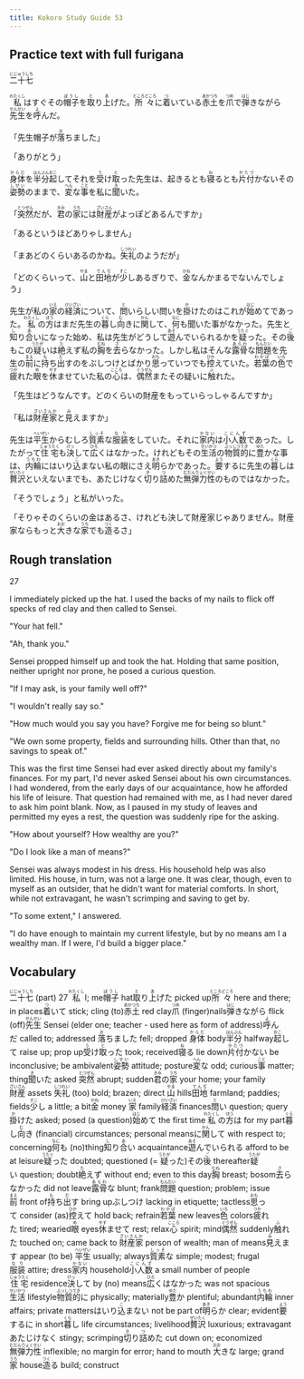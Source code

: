 ```yaml
---
title: Kokoro Study Guide 53
---
```


## Practice text with full furigana

<p>
<ruby><rb>二十七</rb><rt>にじゅうしち</rt></ruby>
</p>

<p>
<ruby><rb>私</rb><rt>わたくし</rt></ruby>はすぐその<ruby><rb>帽子</rb><rt>ぼうし</rt></ruby>を<ruby><rb>取</rb><rt>と</rt></ruby>り<ruby><rb>上</rb><rt>あ</rt></ruby>げた。<ruby><rb>所々</rb><rt>ところどころ</rt></ruby>に<ruby><rb>着</rb><rt>つ</rt></ruby>いている<ruby><rb>赤土</rb><rt>あかつち</rt></ruby>を<ruby><rb>爪</rb><rt>つめ</rt></ruby>で<ruby><rb>弾</rb><rt>はじ</rt></ruby>きながら<ruby><rb>先生</rb><rt>せんせい</rt></ruby>を<ruby><rb>呼</rb><rt>よ</rt></ruby>んだ。
</p>

<p>
「先生帽子が<ruby><rb>落</rb><rt>お</rt></ruby>ちました」
</p>

「ありがとう」

<p>
<ruby><rb>身体</rb><rt>からだ</rt></ruby>を<ruby><rb>半分</rb><rt>はんぶん</rt></ruby><ruby><rb>起</rb><rt>おこ</rt></ruby>してそれを<ruby><rb>受</rb><rt>う</rt></ruby>け<ruby><rb>取</rb><rt>と</rt></ruby>った先生は、起きるとも<ruby><rb>寝</rb><rt>ね</rt></ruby>るとも<ruby><rb>片付</rb><rt>かたづ</rt></ruby>かないその<ruby><rb>姿勢</rb><rt>しせい</rt></ruby>のままで、<ruby><rb>変</rb><rt>へん</rt></ruby>な<ruby><rb>事</rb><rt>こと</rt></ruby>を私に<ruby><rb>聞</rb><rt>き</rt></ruby>いた。
</p>

<p>
「<ruby><rb>突然</rb><rt>とつぜん</rt></ruby>だが、<ruby><rb>君</rb><rt>きみ</rt></ruby>の<ruby><rb>家</rb><rt>うち</rt></ruby>には<ruby><rb>財産</rb><rt>ざいさん</rt></ruby>がよっぽどあるんですか」
</p>

「あるというほどありゃしません」

<p>
「まあどのくらいあるのかね。<ruby><rb>失礼</rb><rt>しつれい</rt></ruby>のようだが」
</p>

<p>
「どのくらいって、<ruby><rb>山</rb><rt>やま</rt></ruby>と<ruby><rb>田地</rb><rt>でんぢ</rt></ruby>が<ruby><rb>少</rb><rt>すこ</rt></ruby>しあるぎりで、<ruby><rb>金</rb><rt>かね</rt></ruby>なんかまるでないんでしょう」
</p>

<p>
先生が私の<ruby><rb>家</rb><rt>いえ</rt></ruby>の<ruby><rb>経済</rb><rt>けいざい</rt></ruby>について、<ruby><rb>問</rb><rt>と</rt></ruby>いらしい問いを<ruby><rb>掛</rb><rt>か</rt></ruby>けたのはこれが<ruby><rb>始</rb><rt>はじ</rt></ruby>めてであった。<ruby><rb>私</rb><rt>わたくし</rt></ruby>の<ruby><rb>方</rb><rt>ほう</rt></ruby>はまだ先生の<ruby><rb>暮</rb><rt>くら</rt></ruby>し<ruby><rb>向</rb><rt>む</rt></ruby>きに<ruby><rb>関</rb><rt>かん</rt></ruby>して、<ruby><rb>何</rb><rt>なに</rt></ruby>も聞いた事がなかった。先生と<ruby><rb>知</rb><rt>し</rt></ruby>り<ruby><rb>合</rb><rt>あ</rt></ruby>いになった始め、私は先生がどうして<ruby><rb>遊</rb><rt>あそ</rt></ruby>んでいられるかを<ruby><rb>疑</rb><rt>うたぐ</rt></ruby>った。その<ruby><rb>後</rb><rt>ご</rt></ruby>もこの<ruby><rb>疑</rb><rt>うたが</rt></ruby>いは<ruby><rb>絶</rb><rt>た</rt></ruby>えず私の<ruby><rb>胸</rb><rt>むね</rt></ruby>を<ruby><rb>去</rb><rt>さ</rt></ruby>らなかった。しかし私はそんな<ruby><rb>露骨</rb><rt>あらわ</rt></ruby>な<ruby><rb>問題</rb><rt>もんだい</rt></ruby>を先生の<ruby><rb>前</rb><rt>まえ</rt></ruby>に<ruby><rb>持</rb><rt>も</rt></ruby>ち<ruby><rb>出</rb><rt>だ</rt></ruby>すのをぶしつけとばかり<ruby><rb>思</rb><rt>おも</rt></ruby>っていつでも<ruby><rb>控</rb><rt>ひか</rt></ruby>えていた。<ruby><rb>若葉</rb><rt>わかば</rt></ruby>の<ruby><rb>色</rb><rt>いろ</rt></ruby>で<ruby><rb>疲</rb><rt>つか</rt></ruby>れた<ruby><rb>眼</rb><rt>め</rt></ruby>を<ruby><rb>休</rb><rt>やす</rt></ruby>ませていた私の<ruby><rb>心</rb><rt>こころ</rt></ruby>は、<ruby><rb>偶然</rb><rt>ぐうぜん</rt></ruby>またその疑いに<ruby><rb>触</rb><rt>ふ</rt></ruby>れた。
</p>

「先生はどうなんです。どのくらいの財産をもっていらっしゃるんですか」

<p>
「私は<ruby><rb>財産家</rb><rt>ざいさんか</rt></ruby>と<ruby><rb>見</rb><rt>み</rt></ruby>えますか」
</p>

<p>
先生は<ruby><rb>平生</rb><rt>へいぜい</rt></ruby>からむしろ<ruby><rb>質素</rb><rt>しっそ</rt></ruby>な<ruby><rb>服装</rb><rt>なり</rt></ruby>をしていた。それに<ruby><rb>家内</rb><rt>かない</rt></ruby>は<ruby><rb>小人数</rb><rt>こにんず</rt></ruby>であった。したがって<ruby><rb>住宅</rb><rt>じゅうたく</rt></ruby>も<ruby><rb>決</rb><rt>けっ</rt></ruby>して<ruby><rb>広</rb><rt>ひろ</rt></ruby>くはなかった。けれどもその<ruby><rb>生活</rb><rt>せいかつ</rt></ruby>の<ruby><rb>物質的</rb><rt>ぶっしつてき</rt></ruby>に<ruby><rb>豊</rb><rt>ゆた</rt></ruby>かな事は、<ruby><rb>内輪</rb><rt>うちわ</rt></ruby>にはいり<ruby><rb>込</rb><rt>こ</rt></ruby>まない私の眼にさえ<ruby><rb>明</rb><rt>あき</rt></ruby>らかであった。<ruby><rb>要</rb><rt>よう</rt></ruby>するに先生の<ruby><rb>暮</rb><rt>くら</rt></ruby>しは<ruby><rb>贅沢</rb><rt>ぜいたく</rt></ruby>といえないまでも、あたじけなく<ruby><rb>切</rb><rt>き</rt></ruby>り<ruby><rb>詰</rb><rt>つ</rt></ruby>めた<ruby><rb>無弾力性</rb><rt>むだんりょくせい</rt></ruby>のものではなかった。
</p>

「そうでしょう」と私がいった。

<p>
「そりゃそのくらいの金はあるさ、けれども決して財産家じゃありません。財産家ならもっと<ruby><rb>大</rb><rt>おお</rt></ruby>きな<ruby><rb>家</rb><rt>うち</rt></ruby>でも<ruby><rb>造</rb><rt>つく</rt></ruby>るさ」
</p>


## Rough translation

27

I immediately picked up the hat. I used the backs of my nails to flick off specks of red clay and then called to Sensei.

"Your hat fell."

"Ah, thank you."

Sensei propped himself up and took the hat. Holding that same position, neither upright nor prone, he posed a curious question.

"If I may ask, is your family well off?"

"I wouldn't really say so."

"How much would you say you have? Forgive me for being so blunt."

"We own some property, fields and surrounding hills. Other than that, no savings to speak of."

This was the first time Sensei had ever asked directly about my family's finances. For my part, I'd never asked Sensei about his own circumstances. I had wondered, from the early days of our acquaintance, how he afforded his life of leisure. That question had remained with me, as I had never dared to ask him point blank. Now, as I paused in my study of leaves and permitted my eyes a rest, the question was suddenly ripe for the asking.

"How about yourself? How wealthy are you?"

"Do I look like a man of means?"

Sensei was always modest in his dress. His household help was also limited. His house, in turn, was not a large one. It was clear, though, even to myself as an outsider, that he didn't want for material comforts. In short, while not extravagant, he wasn't scrimping and saving to get by.

"To some extent," I answered.

"I do have enough to maintain my current lifestyle, but by no means am I a wealthy man. If I were, I'd build a bigger place."  


## Vocabulary

<p>
<span class="vocabstudy"><ruby><rb>二十七</rb><rt>にじゅうしち</rt></ruby>&nbsp;(part) 27</span>
<span class="vocabstudy"><ruby><rb>私</rb><rt>わたくし</rt></ruby>&nbsp;I; me</span><span class="vocabstudy"><ruby><rb>帽子</rb><rt>ぼうし</rt></ruby>&nbsp;hat</span><span class="vocabstudy"><ruby><rb>取</rb><rt>と</rt></ruby>り<ruby><rb>上</rb><rt>あ</rt></ruby>げた&nbsp;picked up</span><span class="vocabstudy"><ruby><rb>所々</rb><rt>ところどころ</rt></ruby>&nbsp;here and there; in places</span><span class="vocabstudy"><ruby><rb>着</rb><rt>つ</rt></ruby>いて&nbsp;stick; cling (to)</span><span class="vocabstudy"><ruby><rb>赤土</rb><rt>あかつち</rt></ruby>&nbsp;red clay</span><span class="vocabstudy"><ruby><rb>爪</rb><rt>つめ</rt></ruby>&nbsp;(finger)nails</span><span class="vocabstudy"><ruby><rb>弾</rb><rt>はじ</rt></ruby>きながら&nbsp;flick (off)</span><span class="vocabstudy"><ruby><rb>先生</rb><rt>せんせい</rt></ruby>&nbsp;Sensei (elder one; teacher - used here as form of address)</span><span class="vocabstudy"><ruby><rb>呼</rb><rt>よ</rt></ruby>んだ&nbsp;called to; addressed</span>
<span class="vocabstudy"><ruby><rb>落</rb><rt>お</rt></ruby>ちました&nbsp;fell; dropped</span>
<span class="vocabstudy"><ruby><rb>身体</rb><rt>からだ</rt></ruby>&nbsp;body</span><span class="vocabstudy"><ruby><rb>半分</rb><rt>はんぶん</rt></ruby>&nbsp;halfway</span><span class="vocabstudy"><ruby><rb>起</rb><rt>おこ</rt></ruby>して&nbsp;raise up; prop up</span><span class="vocabstudy"><ruby><rb>受</rb><rt>う</rt></ruby>け<ruby><rb>取</rb><rt>と</rt></ruby>った&nbsp;took; received</span><span class="vocabstudy"><ruby><rb>寝</rb><rt>ね</rt></ruby>る&nbsp;lie down</span><span class="vocabstudy"><ruby><rb>片付</rb><rt>かたづ</rt></ruby>かない&nbsp;be inconclusive; be ambivalent</span><span class="vocabstudy"><ruby><rb>姿勢</rb><rt>しせい</rt></ruby>&nbsp;attitude; posture</span><span class="vocabstudy"><ruby><rb>変</rb><rt>へん</rt></ruby>な&nbsp;odd; curious</span><span class="vocabstudy"><ruby><rb>事</rb><rt>こと</rt></ruby>&nbsp;matter; thing</span><span class="vocabstudy"><ruby><rb>聞</rb><rt>き</rt></ruby>いた&nbsp;asked</span>
<span class="vocabstudy"><ruby><rb>突然</rb><rt>とつぜん</rt></ruby>&nbsp;abrupt; sudden</span><span class="vocabstudy"><ruby><rb>君</rb><rt>きみ</rt></ruby>の<ruby><rb>家</rb><rt>うち</rt></ruby>&nbsp;your home; your family</span><span class="vocabstudy"><ruby><rb>財産</rb><rt>ざいさん</rt></ruby>&nbsp;assets</span>
<span class="vocabstudy"><ruby><rb>失礼</rb><rt>しつれい</rt></ruby>&nbsp;(too) bold; brazen; direct</span>
<span class="vocabstudy"><ruby><rb>山</rb><rt>やま</rt></ruby>&nbsp;hills</span><span class="vocabstudy"><ruby><rb>田地</rb><rt>でんぢ</rt></ruby>&nbsp;farmland; paddies; fields</span><span class="vocabstudy"><ruby><rb>少</rb><rt>すこ</rt></ruby>し&nbsp;a little; a bit</span><span class="vocabstudy"><ruby><rb>金</rb><rt>かね</rt></ruby>&nbsp;money</span>
<span class="vocabstudy"><ruby><rb>家</rb><rt>いえ</rt></ruby>&nbsp;family</span><span class="vocabstudy"><ruby><rb>経済</rb><rt>けいざい</rt></ruby>&nbsp;finances</span><span class="vocabstudy"><ruby><rb>問</rb><rt>と</rt></ruby>い&nbsp;question; query</span><span class="vocabstudy"><ruby><rb>掛</rb><rt>か</rt></ruby>けた&nbsp;asked; posed (a question)</span><span class="vocabstudy"><ruby><rb>始</rb><rt>はじ</rt></ruby>めて&nbsp;the first time</span><span class="vocabstudy"><ruby><rb>私</rb><rt>わたくし</rt></ruby>の<ruby><rb>方</rb><rt>ほう</rt></ruby>は&nbsp;for my part</span><span class="vocabstudy"><ruby><rb>暮</rb><rt>くら</rt></ruby>し<ruby><rb>向</rb><rt>む</rt></ruby>き&nbsp;(financial) circumstances; personal means</span><span class="vocabstudy">に<ruby><rb>関</rb><rt>かん</rt></ruby>して&nbsp;with respect to; concerning</span><span class="vocabstudy"><ruby><rb>何</rb><rt>なに</rt></ruby>も&nbsp;(no)thing</span><span class="vocabstudy"><ruby><rb>知</rb><rt>し</rt></ruby>り<ruby><rb>合</rb><rt>あ</rt></ruby>い&nbsp;acquaintance</span><span class="vocabstudy"><ruby><rb>遊</rb><rt>あそ</rt></ruby>んでいられる&nbsp;afford to be at leisure</span><span class="vocabstudy"><ruby><rb>疑</rb><rt>うたぐ</rt></ruby>った&nbsp;doubted; questioned (= <ruby><rb>疑</rb><rt>うたが</rt></ruby>った)</span><span class="vocabstudy">その<ruby><rb>後</rb><rt>ご</rt></ruby>&nbsp;thereafter</span><span class="vocabstudy"><ruby><rb>疑</rb><rt>うたが</rt></ruby>い&nbsp;question; doubt</span><span class="vocabstudy"><ruby><rb>絶</rb><rt>た</rt></ruby>えず&nbsp;without end; even to this day</span><span class="vocabstudy"><ruby><rb>胸</rb><rt>むね</rt></ruby>&nbsp;breast; bosom</span><span class="vocabstudy"><ruby><rb>去</rb><rt>さ</rt></ruby>らなかった&nbsp;did not leave</span><span class="vocabstudy"><ruby><rb>露骨</rb><rt>あらわ</rt></ruby>な&nbsp;blunt; frank</span><span class="vocabstudy"><ruby><rb>問題</rb><rt>もんだい</rt></ruby>&nbsp;question; problem; issue</span><span class="vocabstudy"><ruby><rb>前</rb><rt>まえ</rt></ruby>&nbsp;front of</span><span class="vocabstudy"><ruby><rb>持</rb><rt>も</rt></ruby>ち<ruby><rb>出</rb><rt>だ</rt></ruby>す&nbsp;bring up</span><span class="vocabstudy">ぶしつけ&nbsp;lacking in etiquette; tactless</span><span class="vocabstudy"><ruby><rb>思</rb><rt>おも</rt></ruby>って&nbsp;consider (as)</span><span class="vocabstudy"><ruby><rb>控</rb><rt>ひか</rt></ruby>えて&nbsp;hold back; refrain</span><span class="vocabstudy"><ruby><rb>若葉</rb><rt>わかば</rt></ruby>&nbsp;new leaves</span><span class="vocabstudy"><ruby><rb>色</rb><rt>いろ</rt></ruby>&nbsp;colors</span><span class="vocabstudy"><ruby><rb>疲</rb><rt>つか</rt></ruby>れた&nbsp;tired; wearied</span><span class="vocabstudy"><ruby><rb>眼</rb><rt>め</rt></ruby>&nbsp;eyes</span><span class="vocabstudy"><ruby><rb>休</rb><rt>やす</rt></ruby>ませて&nbsp;rest; relax</span><span class="vocabstudy"><ruby><rb>心</rb><rt>こころ</rt></ruby>&nbsp;spirit; mind</span><span class="vocabstudy"><ruby><rb>偶然</rb><rt>ぐうぜん</rt></ruby>&nbsp;suddenly</span><span class="vocabstudy"><ruby><rb>触</rb><rt>ふ</rt></ruby>れた&nbsp;touched on; came back to</span>
<span class="vocabstudy"><ruby><rb>財産家</rb><rt>ざいさんか</rt></ruby>&nbsp;person of wealth; man of means</span><span class="vocabstudy"><ruby><rb>見</rb><rt>み</rt></ruby>えます&nbsp;appear (to be)</span>
<span class="vocabstudy"><ruby><rb>平生</rb><rt>へいぜい</rt></ruby>&nbsp;usually; always</span><span class="vocabstudy"><ruby><rb>質素</rb><rt>しっそ</rt></ruby>な&nbsp;simple; modest; frugal</span><span class="vocabstudy"><ruby><rb>服装</rb><rt>なり</rt></ruby>&nbsp;attire; dress</span><span class="vocabstudy"><ruby><rb>家内</rb><rt>かない</rt></ruby>&nbsp;household</span><span class="vocabstudy"><ruby><rb>小人数</rb><rt>こにんず</rt></ruby>&nbsp;a small number of people</span><span class="vocabstudy"><ruby><rb>住宅</rb><rt>じゅうたく</rt></ruby>&nbsp;residence</span><span class="vocabstudy"><ruby><rb>決</rb><rt>けっ</rt></ruby>して&nbsp;by (no) means</span><span class="vocabstudy"><ruby><rb>広</rb><rt>ひろ</rt></ruby>くはなかった&nbsp;was not spacious</span><span class="vocabstudy"><ruby><rb>生活</rb><rt>せいかつ</rt></ruby>&nbsp;lifestyle</span><span class="vocabstudy"><ruby><rb>物質的</rb><rt>ぶっしつてき</rt></ruby>に&nbsp;physically; materially</span><span class="vocabstudy"><ruby><rb>豊</rb><rt>ゆた</rt></ruby>か&nbsp;plentiful; abundant</span><span class="vocabstudy"><ruby><rb>内輪</rb><rt>うちわ</rt></ruby>&nbsp;inner affairs; private matters</span><span class="vocabstudy">はいり<ruby><rb>込</rb><rt>こ</rt></ruby>まない&nbsp;not be part of</span><span class="vocabstudy"><ruby><rb>明</rb><rt>あき</rt></ruby>らか&nbsp;clear; evident</span><span class="vocabstudy"><ruby><rb>要</rb><rt>よう</rt></ruby>するに&nbsp;in short</span><span class="vocabstudy"><ruby><rb>暮</rb><rt>くら</rt></ruby>し&nbsp;life circumstances; livelihood</span><span class="vocabstudy"><ruby><rb>贅沢</rb><rt>ぜいたく</rt></ruby>&nbsp;luxurious; extravagant</span><span class="vocabstudy">あたじけなく&nbsp;stingy; scrimping</span><span class="vocabstudy"><ruby><rb>切</rb><rt>き</rt></ruby>り<ruby><rb>詰</rb><rt>つ</rt></ruby>めた&nbsp;cut down on; economized</span><span class="vocabstudy"><ruby><rb>無弾力性</rb><rt>むだんりょくせい</rt></ruby>&nbsp;inflexible; no margin for error; hand to mouth</span>
<span class="vocabstudy"><ruby><rb>大</rb><rt>おお</rt></ruby>きな&nbsp;large; grand</span><span class="vocabstudy"><ruby><rb>家</rb><rt>うち</rt></ruby>&nbsp;house</span><span class="vocabstudy"><ruby><rb>造</rb><rt>つく</rt></ruby>る&nbsp;build; construct</span>
</p>
